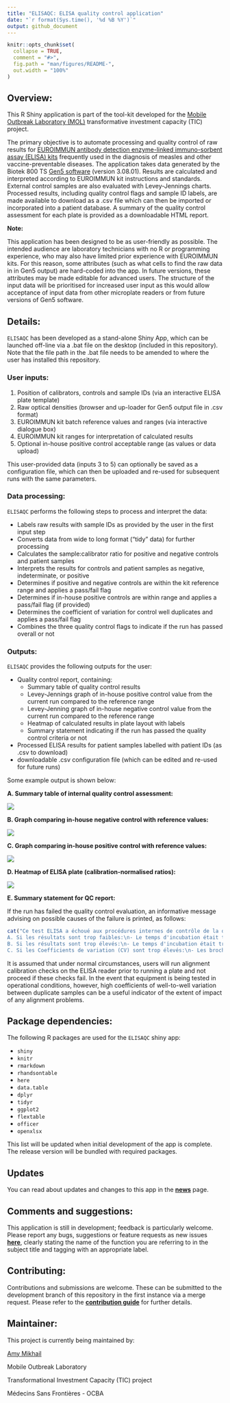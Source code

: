```yaml
---
title: "ELISAQC: ELISA quality control application"
date: "`r format(Sys.time(), '%d %B %Y')`"
output: github_document
---
```


<!-- README.md is generated from README.Rmd. Please edit that file -->

```r
knitr::opts_chunk$set(
  collapse = TRUE,
  comment = "#>",
  fig.path = "man/figures/README-",
  out.width = "100%"
)
```



## Overview:

This R Shiny application is part of the tool-kit developed for the [Mobile Outbreak Laboratory (MOL)](https://msf-transformation.org/wp-content/uploads/2019/07/Mobile-Lab-Project-Summary-2019.06.13.pdf) transformative investment capacity (TIC) project. 

The primary objective is to automate processing and quality control of raw results for [EUROIMMUN antibody detection enzyme-linked immuno-sorbent assay (ELISA) kits](https://www.euroimmun.com/products/infection-diagnostics/id/vaccine-preventable-diseases/) frequently used in the diagnosis of measles and other vaccine-preventable diseases.  The application takes data generated by the Biotek 800 TS [Gen5 software](https://www.biotek.com/products/software-robotics-software/gen5-microplate-reader-and-imager-software/) (version 3.08.01).  Results are calculated and interpreted according to EUROIMMUN kit instructions and standards.  External control samples are also evaluated with Levey-Jennings charts.  Processed results, including quality control flags and sample ID labels, are made available to download as a .csv file which can then be imported or incorporated into a patient database. A summary of the quality control assessment for each plate is provided as a downloadable HTML report. 

**Note:**

This application has been designed to be as user-friendly as possible.  The intended audience are laboratory technicians with no R or programming experience, who may also have limited prior experience with EUROIMMUN kits.  For this reason, some attributes (such as what cells to find the raw data in in Gen5 output) are hard-coded into the app. In future versions, these attributes may be made editable for advanced users.  The structure of the input data will be prioritised for increased user input as this would allow acceptance of input data from other microplate readers or from future versions of Gen5 software.     


## Details:

`ELISAQC` has been developed as a stand-alone Shiny App, which can be launched off-line via a .bat file on the desktop (included in this repository).  Note that the file path in the .bat file needs to be amended to where the user has installed this repository.


### User inputs:

1. Position of calibrators, controls and sample IDs (via an interactive ELISA plate template)
2. Raw optical densities (browser and up-loader for Gen5 output file in .csv format)
3. EUROIMMUN kit batch reference values and ranges (via interactive dialogue box)
4. EUROIMMUN kit ranges for interpretation of calculated results
5. Optional in-house positive control acceptable range (as values or data upload)

This user-provided data (inputs 3 to 5) can optionally be saved as a configuration file, which can then be uploaded and re-used for subsequent runs with the same parameters.


### Data processing:

`ELISAQC` performs the following steps to process and interpret the data:

 - Labels raw results with sample IDs as provided by the user in the first input step
 - Converts data from wide to long format ("tidy" data) for further processing
 - Calculates the sample:calibrator ratio for positive and negative controls and patient samples
 - Interprets the results for controls and patient samples as negative, indeterminate, or positive
 - Determines if positive and negative controls are within the kit reference range and applies a pass/fail flag
 - Determines if in-house positive controls are within range and applies a pass/fail flag (if provided) 
 - Determines the coefficient of variation for control well duplicates and applies a pass/fail flag
 - Combines the three quality control flags to indicate if the run has passed overall or not


### Outputs:

`ELISAQC` provides the following outputs for the user:

 - Quality control report, containing:
    + Summary table of quality control results
    + Levey-Jennings graph of in-house positive control value from the current run compared to the reference range
    + Levey-Jenning graph of in-house negative control value from the current run compared to the reference range
    + Heatmap of calculated results in plate layout with labels
    + Summary statement indicating if the run has passed the quality control criteria or not
 - Processed ELISA results for patient samples labelled with patient IDs (as .csv to download)
 - downloadable .csv configuration file (which can be edited and re-used for future runs)

Some example output is shown below:

**A. Summary table of internal quality control assessment:**

 ![](Images/QCtable_example.png?raw=true)

**B. Graph comparing in-house negative control with reference values:**

![](Images/IPB negative control refs - graph.png?raw=true)
 
**C. Graph comparing in-house positive control with reference values:**

![](Images/IPB positive control refs - graph.png?raw=true)

**D. Heatmap of ELISA plate (calibration-normalised ratios):**

![](Images/Plate heatmap.png?raw=true)
 
**E. Summary statement for QC report:**

If the run has failed the quality control evaluation, an informative message advising on possible causes of the failure is printed, as follows:

```r

cat("Ce test ELISA a échoué aux procédures internes de contrôle de la qualité.\nEnvisagez de refaire le test de la plaque.\nLes problèmes suivants doivent être vérifiés et résolus lors du dépannage:\n
A. Si les résultats sont trop faibles:\n- Le temps d'incubation était trop court\n- La température d'incubation était trop basse\n- Le tampon de lavage n'a pas été complètement retiré des puits\n- Il y a eu une rupture de la chaîne du froid pendant le stockage des réactifs\n
B. Si les résultats sont trop élevés:\n- Le temps d'incubation était trop long\n- La température d'incubation (ambiante) était trop élevée\n- Le lavage des assiettes était insuffisant (temps trop court ou pas assez de tampon de lavage utilisé)\n- Une contamination croisée s'est produite (si les valeurs du contrôle négatif sont trop élevées)\n 
C. Si les Coefficients de variation (CV) sont trop élevés:\n- Les broches du lecteur ELISA peuvent etre mal alignées\n- Les composants optiques du lecteur ELISA peuvent être contaminés par de la poussière")

```



It is assumed that under normal circumstances, users will run alignment calibration checks on the ELISA reader prior to running a plate and not proceed if these checks fail.  In the event that equipment is being tested in operational conditions, however, high coefficients of well-to-well variation between duplicate samples can be a useful indicator of the extent of impact of any alignment problems. 


## Package dependencies:

The following R packages are used for the `ELISAQC` shiny app:

 - `shiny`
 - `knitr`
 - `rmarkdown`
 - `rhandsontable`
 - `here`
 - `data.table`
 - `dplyr`
 - `tidyr`
 - `ggplot2`
 - `flextable`
 - `officer`
 - `openxlsx`

This list will be updated when initial development of the app is complete.  The release version will be bundled with required packages.




## Updates

You can read about updates and changes to this app in the **[news](https://github.com/msf-ocba/MOL/blob/master/CHANGELOG.md)** page.  


## Comments and suggestions:

This application is still in development; feedback is particularly welcome.  Please report any bugs, suggestions or feature requests as new issues **[here](https://github.com/msf-ocba/MOL/issues)**, clearly stating the name of the function you are referring to in the subject title and tagging with an appropriate label. 


## Contributing:

Contributions and submissions are welcome.  These can be submitted to the development branch of this repository in the first instance via a merge request.  Please refer to the **[contribution guide](https://github.com/msf-ocba/MOL/blob/master/CONTRIBUTING.md)** for further details.


## Maintainer:

This project is currently being maintained by:

[Amy Mikhail](<mailto:Amy.Mikhail@barcelona.msf.org>)

Mobile Outbreak Laboratory

Transformational Investment Capacity (TIC) project

Médecins Sans Frontières - OCBA

